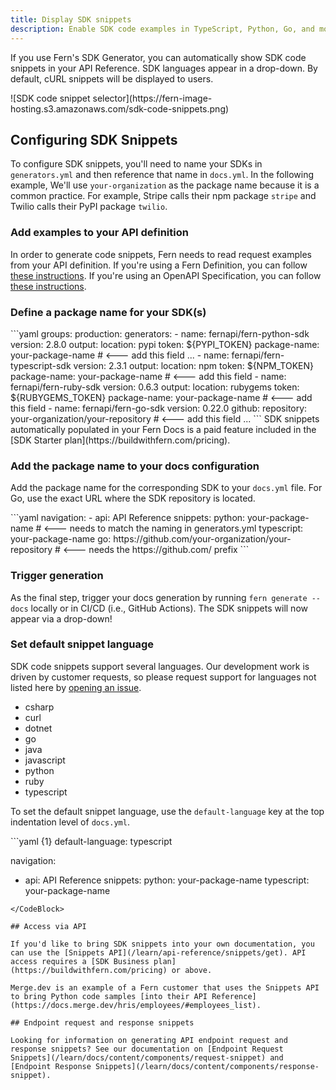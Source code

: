 ```yaml
---
title: Display SDK snippets
description: Enable SDK code examples in TypeScript, Python, Go, and more from the request and response examples documented in your API definition. Once enabled, Fern Docs will automatically populate the snippets within your API Reference.
---
```


If you use Fern's SDK Generator, you can automatically show SDK code snippets in your API Reference. SDK languages appear in a drop-down. By default, cURL snippets will be displayed to users.

<Frame>
![SDK code snippet selector](https://fern-image-hosting.s3.amazonaws.com/sdk-code-snippets.png)
</Frame>

## Configuring SDK Snippets

To configure SDK snippets, you'll need to name your SDKs in `generators.yml` and then reference that name in `docs.yml`. In the following example, We'll use `your-organization` as the package name because it is a common practice. For example, Stripe calls their npm package `stripe` and Twilio calls their PyPI package `twilio`.

### Add examples to your API definition

In order to generate code snippets, Fern needs to read request examples from your API definition. If you're using a Fern Definition, you can follow [these instructions](/learn/api-definition/fern/examples). If you're using an OpenAPI Specification, you can follow [these instructions](https://swagger.io/docs/specification/adding-examples/).

### Define a package name for your SDK(s)

<CodeBlock title="generators.yml">
```yaml
groups:
  production:
    generators:
      - name: fernapi/fern-python-sdk
        version: 2.8.0
        output:
          location: pypi
          token: ${PYPI_TOKEN}
          package-name: your-package-name # <--- add this field
        ...
     - name: fernapi/fern-typescript-sdk
        version: 2.3.1
        output:
          location: npm
          token: ${NPM_TOKEN}
          package-name: your-package-name # <--- add this field
     - name: fernapi/fern-ruby-sdk
        version: 0.6.3
        output:
          location: rubygems
          token: ${RUBYGEMS_TOKEN}
          package-name: your-package-name # <--- add this field
     - name: fernapi/fern-go-sdk
        version: 0.22.0
        github:
          repository: your-organization/your-repository # <--- add this field
        ...        
```
</CodeBlock>

<Callout intent='info'>
  SDK snippets automatically populated in your Fern Docs is a paid feature included
  in the [SDK Starter plan](https://buildwithfern.com/pricing).
</Callout>

### Add the package name to your docs configuration
Add the package name for the corresponding SDK to your `docs.yml` file. For Go, use the exact URL where the SDK repository is located. 

<CodeBlock title="docs.yml">
```yaml 
navigation:
  - api: API Reference
    snippets:
      python: your-package-name  # <--- needs to match the naming in generators.yml
      typescript: your-package-name
      go: https://github.com/your-organization/your-repository # <--- needs the https://github.com/ prefix
```
</CodeBlock>

### Trigger generation

As the final step, trigger your docs generation by running `fern generate --docs` locally or in CI/CD (i.e., GitHub Actions). The SDK snippets will now appear via a drop-down!

### Set default snippet language

SDK code snippets support several languages. Our development work is driven by customer requests, so please request support for languages not listed here by [opening an issue](https://github.com/fern-api/fern/issues/new/choose).

* csharp
* curl
* dotnet
* go
* java
* javascript
* python
* ruby
* typescript

To set the default snippet language, use the `default-language` key at the top indentation level of `docs.yml`.

<CodeBlock title="docs.yml">
```yaml {1}
default-language: typescript

navigation:
  - api: API Reference
    snippets:
      python: your-package-name 
      typescript: your-package-name
```
</CodeBlock>

## Access via API

If you'd like to bring SDK snippets into your own documentation, you can use the [Snippets API](/learn/api-reference/snippets/get). API access requires a [SDK Business plan](https://buildwithfern.com/pricing) or above.

Merge.dev is an example of a Fern customer that uses the Snippets API to bring Python code samples [into their API Reference](https://docs.merge.dev/hris/employees/#employees_list).

## Endpoint request and response snippets

Looking for information on generating API endpoint request and response snippets? See our documentation on [Endpoint Request Snippets](/learn/docs/content/components/request-snippet) and [Endpoint Response Snippets](/learn/docs/content/components/response-snippet).
